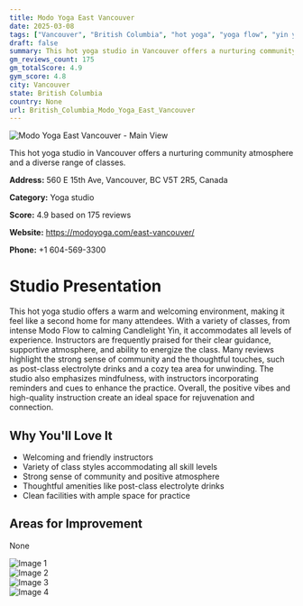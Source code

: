 ```yaml
---
title: Modo Yoga East Vancouver
date: 2025-03-08
tags: ["Vancouver", "British Columbia", "hot yoga", "yoga flow", "yin yoga", "community feel", "welcoming atmosphere", "Vancouver"]  
draft: false
summary: This hot yoga studio in Vancouver offers a nurturing community atmosphere and a diverse range of classes.
gm_reviews_count: 175
gm_totalScore: 4.9
gym_score: 4.8
city: Vancouver
state: British Columbia
country: None
url: British_Columbia_Modo_Yoga_East_Vancouver
---
```


<div className="aspect-[16/9] relative my-8">
  <img 
    src="https://lh5.googleusercontent.com/p/AF1QipPsVS7EjzYSV4Dvn4iK3X9q8e29tBq9S3mSGum1=w1920-h1080-k-no"
    alt="Modo Yoga East Vancouver - Main View"
    className="object-cover absolute inset-0 w-full h-full rounded-lg"
  />
</div>

This hot yoga studio in Vancouver offers a nurturing community atmosphere and a diverse range of classes.

**Address:** 560 E 15th Ave, Vancouver, BC V5T 2R5, Canada

**Category:** Yoga studio

**Score:** 4.9 based on 175 reviews

**Website:** https://modoyoga.com/east-vancouver/

**Phone:** +1 604-569-3300

# Studio Presentation

This hot yoga studio offers a warm and welcoming environment, making it feel like a second home for many attendees. With a variety of classes, from intense Modo Flow to calming Candlelight Yin, it accommodates all levels of experience. Instructors are frequently praised for their clear guidance, supportive atmosphere, and ability to energize the class. Many reviews highlight the strong sense of community and the thoughtful touches, such as post-class electrolyte drinks and a cozy tea area for unwinding. The studio also emphasizes mindfulness, with instructors incorporating reminders and cues to enhance the practice. Overall, the positive vibes and high-quality instruction create an ideal space for rejuvenation and connection.

## Why You'll Love It

- Welcoming and friendly instructors
- Variety of class styles accommodating all skill levels
- Strong sense of community and positive atmosphere
- Thoughtful amenities like post-class electrolyte drinks
- Clean facilities with ample space for practice

## Areas for Improvement

None

<div className="grid grid-cols-1 xl:grid-cols-2 gap-4 my-8">
<div className="aspect-[4/3] relative"><img src="https://lh3.googleusercontent.com/p/AF1QipOI1OtOPKa6Zx3EAQuUST6vypB13bbxz3SJx2Dq=w1920-h1080-k-no" alt="Image 1" className="object-cover absolute inset-0 w-full h-full rounded-lg" /></div>
<div className="aspect-[4/3] relative"><img src="https://lh5.googleusercontent.com/p/AF1QipPHaI-TGJvK0BRIhDsF1-CIKgPql_RqUH70UDD_=w1920-h1080-k-no" alt="Image 2" className="object-cover absolute inset-0 w-full h-full rounded-lg" /></div>
<div className="aspect-[4/3] relative"><img src="https://lh5.googleusercontent.com/p/AF1QipMqJBMxIslNByvNXE0A4o0HCjrXnJd-pHLsbwUu=w1920-h1080-k-no" alt="Image 3" className="object-cover absolute inset-0 w-full h-full rounded-lg" /></div>
<div className="aspect-[4/3] relative"><img src="https://lh5.googleusercontent.com/p/AF1QipNLdcPiR42hW_0rwy3Zt9luGtgVS4Fni64A_yMf=w1920-h1080-k-no" alt="Image 4" className="object-cover absolute inset-0 w-full h-full rounded-lg" /></div>
</div>